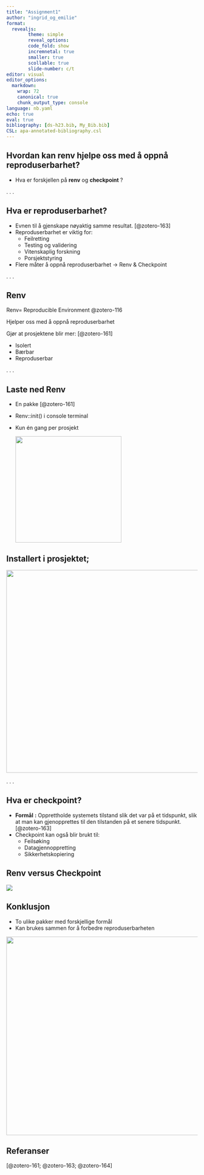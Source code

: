 ```yaml
---
title: "Assignment1"
author: "ingrid_og_emilie"
format: 
  revealjs:
        theme: simple
        reveal_options: 
        code_fold: show
        incremnetal: true
        smaller: true
        scollable: true
        slide-number: c/t
editor: visual
editor_options:
  markdown:
    wrap: 72
    canonical: true
    chunk_output_type: console
language: nb.yaml
echo: true
eval: true
bibliography: [ds-h23.bib, My_Bib.bib]
CSL: apa-annotated-bibliography.csl
---
```


## Hvordan kan **renv** hjelpe oss med å oppnå reproduserbarhet?

::: incremental
-   Hva er forskjellen på **renv** og **checkpoint** ?
:::

. . .

## Hva er reproduserbarhet?

::: incremental
-   Evnen til å gjenskape nøyaktig samme resultat. [@zotero-163]
-   Reproduserbarhet er viktig for:
    -   Feilretting
    -   Testing og validering
    -   Vitenskaplig forskning
    -   Porsjektstyring
-   Flere måter å oppnå reproduserbarhet -\> Renv & Checkpoint
:::

. . .

## Renv

::: incremental
Renv= Reproducible Environment @zotero-116

Hjelper oss med å oppnå reproduserbarhet

Gjør at prosjektene blir mer: [@zotero-161]

-   Isolert
-   Bærbar
-   Reproduserbar
:::

. . .

## Laste ned Renv

::: incremental
-   En pakke [@zotero-161]

-   Renv::init() i console terminal

-   Kun én gang per prosjekt

    ![](images/renv%20console.png){fig-align="center" width="279"}
:::

## Installert i prosjektet;

![](images/renv install-01.png){fig-align="center" width="532"}

. . .

## Hva er checkpoint?

::: incremental
-   **Formål** **:** Opprettholde systemets tilstand slik det var på et
    tidspunkt, slik at man kan gjenopprettes til den tilstanden på et
    senere tidspunkt. [@zotero-163]
-   Checkpoint kan også blir brukt til:
    -   Feilsøking
    -   Datagjennoppretting
    -   Sikkerhetskopiering
:::

## Renv **versus Checkpoint**

![](images/renv%20versus%20checkpoint.png){fig-align="center"}

## Konklusjon

::: incremental
-   To ulike pakker med forskjellige formål
-   Kan brukes sammen for å forbedre reproduserbarheten

![](images/avslutning.png){fig-align="center" width="521"}
:::

## Referanser

[@zotero-161; @zotero-163; @zotero-164]
